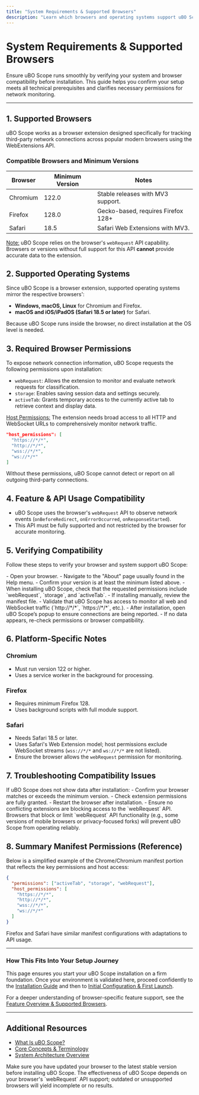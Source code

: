 ```yaml
---
title: "System Requirements & Supported Browsers"
description: "Learn which browsers and operating systems support uBO Scope, and what permissions or features are necessary for its network monitoring function. Ideal for users ensuring compatibility before installation."
---
```


# System Requirements & Supported Browsers

Ensure uBO Scope runs smoothly by verifying your system and browser compatibility before installation. This guide helps you confirm your setup meets all technical prerequisites and clarifies necessary permissions for network monitoring.

---

## 1. Supported Browsers

uBO Scope works as a browser extension designed specifically for tracking third-party network connections across popular modern browsers using the WebExtensions API.

### Compatible Browsers and Minimum Versions

| Browser    | Minimum Version | Notes                              |
|------------|-----------------|----------------------------------|
| Chromium   | 122.0           | Stable releases with MV3 support.|
| Firefox    | 128.0           | Gecko-based, requires Firefox 128+|
| Safari     | 18.5            | Safari Web Extensions with MV3.  |


<u>Note:</u> uBO Scope relies on the browser's `webRequest` API capability. Browsers or versions without full support for this API **cannot** provide accurate data to the extension.


## 2. Supported Operating Systems

Since uBO Scope is a browser extension, supported operating systems mirror the respective browsers':

- **Windows, macOS, Linux** for Chromium and Firefox.
- **macOS and iOS/iPadOS (Safari 18.5 or later)** for Safari.

Because uBO Scope runs inside the browser, no direct installation at the OS level is needed.

## 3. Required Browser Permissions

To expose network connection information, uBO Scope requests the following permissions upon installation:

- `webRequest`: Allows the extension to monitor and evaluate network requests for classification.
- `storage`: Enables saving session data and settings securely.
- `activeTab`: Grants temporary access to the currently active tab to retrieve context and display data.


<u>Host Permissions:</u> The extension needs broad access to all HTTP and WebSocket URLs to comprehensively monitor network traffic.

```json
"host_permissions": [
  "https://*/*",
  "http://*/*",
  "wss://*/*",
  "ws://*/*"
]
```

Without these permissions, uBO Scope cannot detect or report on all outgoing third-party connections.

## 4. Feature & API Usage Compatibility

- uBO Scope uses the browser's `webRequest` API to observe network events (`onBeforeRedirect`, `onErrorOccurred`, `onResponseStarted`).
- This API must be fully supported and not restricted by the browser for accurate monitoring.

## 5. Verifying Compatibility

Follow these steps to verify your browser and system support uBO Scope:

<Steps>
<Step title="Check Browser Version">
- Open your browser.
- Navigate to the "About" page usually found in the Help menu.
- Confirm your version is at least the minimum listed above.
</Step>
<Step title="Review Extension Permissions">
- When installing uBO Scope, check that the requested permissions include `webRequest`, `storage`, and `activeTab`.
- If installing manually, review the manifest file.
</Step>
<Step title="Confirm Host Permissions">
- Validate that uBO Scope has access to monitor all web and WebSocket traffic (`http://*/*`, `https://*/*`, etc.).
</Step>
<Step title="Test Network Monitoring">
- After installation, open uBO Scope’s popup to ensure connections are being reported.
- If no data appears, re-check permissions or browser compatibility.
</Step>
</Steps>

## 6. Platform-Specific Notes

### Chromium
- Must run version 122 or higher.
- Uses a service worker in the background for processing.

### Firefox
- Requires minimum Firefox 128.
- Uses background scripts with full module support.

### Safari
- Needs Safari 18.5 or later.
- Uses Safari's Web Extension model; host permissions exclude WebSocket streams (`wss://*/*` and `ws://*/*` are not listed).
- Ensure the browser allows the `webRequest` permission for monitoring.

## 7. Troubleshooting Compatibility Issues

<Tip>
If uBO Scope does not show data after installation:
- Confirm your browser matches or exceeds the minimum version.
- Check extension permissions are fully granted.
- Restart the browser after installation.
- Ensure no conflicting extensions are blocking access to the `webRequest` API.
</Tip>

<Warning>
Browsers that block or limit `webRequest` API functionality (e.g., some versions of mobile browsers or privacy-focused forks) will prevent uBO Scope from operating reliably.
</Warning>

## 8. Summary Manifest Permissions (Reference)

Below is a simplified example of the Chrome/Chromium manifest portion that reflects the key permissions and host access:

```json
{
  "permissions": ["activeTab", "storage", "webRequest"],
  "host_permissions": [
    "https://*/*",
    "http://*/*",
    "wss://*/*",
    "ws://*/*"
  ]
}
```

Firefox and Safari have similar manifest configurations with adaptations to API usage.

---

### How This Fits Into Your Setup Journey
This page ensures you start your uBO Scope installation on a firm foundation. Once your environment is validated here, proceed confidently to the [Installation Guide](/getting-started/essentials/installation) and then to [Initial Configuration & First Launch](/getting-started/essentials/first-setup).

For a deeper understanding of browser-specific feature support, see the [Feature Overview & Supported Browsers](/overview/concepts-architecture/feature-summary).

---

## Additional Resources
- [What Is uBO Scope?](/overview/intro-value/what-is-ubo-scope)
- [Core Concepts & Terminology](/overview/concepts-architecture/core-concepts-terminology)
- [System Architecture Overview](/overview/concepts-architecture/system-architecture-overview)

<Check>
Make sure you have updated your browser to the latest stable version before installing uBO Scope.
</Check>

<Note>
The effectiveness of uBO Scope depends on your browser's `webRequest` API support; outdated or unsupported browsers will yield incomplete or no results.
</Note>
